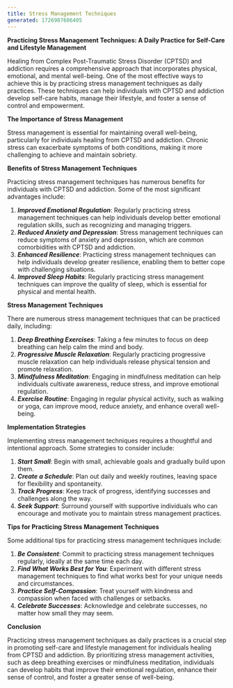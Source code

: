 ---
title: Stress Management Techniques
generated: 1726987606405
---

**Practicing Stress Management Techniques: A Daily Practice for Self-Care and Lifestyle Management**

Healing from Complex Post-Traumatic Stress Disorder (CPTSD) and addiction requires a comprehensive approach that incorporates physical, emotional, and mental well-being. One of the most effective ways to achieve this is by practicing stress management techniques as daily practices. These techniques can help individuals with CPTSD and addiction develop self-care habits, manage their lifestyle, and foster a sense of control and empowerment.

**The Importance of Stress Management**

Stress management is essential for maintaining overall well-being, particularly for individuals healing from CPTSD and addiction. Chronic stress can exacerbate symptoms of both conditions, making it more challenging to achieve and maintain sobriety.

**Benefits of Stress Management Techniques**

Practicing stress management techniques has numerous benefits for individuals with CPTSD and addiction. Some of the most significant advantages include:

1. ***Improved Emotional Regulation***: Regularly practicing stress management techniques can help individuals develop better emotional regulation skills, such as recognizing and managing triggers.
2. ***Reduced Anxiety and Depression***: Stress management techniques can reduce symptoms of anxiety and depression, which are common comorbidities with CPTSD and addiction.
3. ***Enhanced Resilience***: Practicing stress management techniques can help individuals develop greater resilience, enabling them to better cope with challenging situations.
4. ***Improved Sleep Habits***: Regularly practicing stress management techniques can improve the quality of sleep, which is essential for physical and mental health.

**Stress Management Techniques**

There are numerous stress management techniques that can be practiced daily, including:

1. ***Deep Breathing Exercises***: Taking a few minutes to focus on deep breathing can help calm the mind and body.
2. ***Progressive Muscle Relaxation***: Regularly practicing progressive muscle relaxation can help individuals release physical tension and promote relaxation.
3. ***Mindfulness Meditation***: Engaging in mindfulness meditation can help individuals cultivate awareness, reduce stress, and improve emotional regulation.
4. ***Exercise Routine***: Engaging in regular physical activity, such as walking or yoga, can improve mood, reduce anxiety, and enhance overall well-being.

**Implementation Strategies**

Implementing stress management techniques requires a thoughtful and intentional approach. Some strategies to consider include:

1. ***Start Small***: Begin with small, achievable goals and gradually build upon them.
2. ***Create a Schedule***: Plan out daily and weekly routines, leaving space for flexibility and spontaneity.
3. ***Track Progress***: Keep track of progress, identifying successes and challenges along the way.
4. ***Seek Support***: Surround yourself with supportive individuals who can encourage and motivate you to maintain stress management practices.

**Tips for Practicing Stress Management Techniques**

Some additional tips for practicing stress management techniques include:

1. ***Be Consistent***: Commit to practicing stress management techniques regularly, ideally at the same time each day.
2. ***Find What Works Best for You***: Experiment with different stress management techniques to find what works best for your unique needs and circumstances.
3. ***Practice Self-Compassion***: Treat yourself with kindness and compassion when faced with challenges or setbacks.
4. ***Celebrate Successes***: Acknowledge and celebrate successes, no matter how small they may seem.

**Conclusion**

Practicing stress management techniques as daily practices is a crucial step in promoting self-care and lifestyle management for individuals healing from CPTSD and addiction. By prioritizing stress management activities, such as deep breathing exercises or mindfulness meditation, individuals can develop habits that improve their emotional regulation, enhance their sense of control, and foster a greater sense of well-being.
